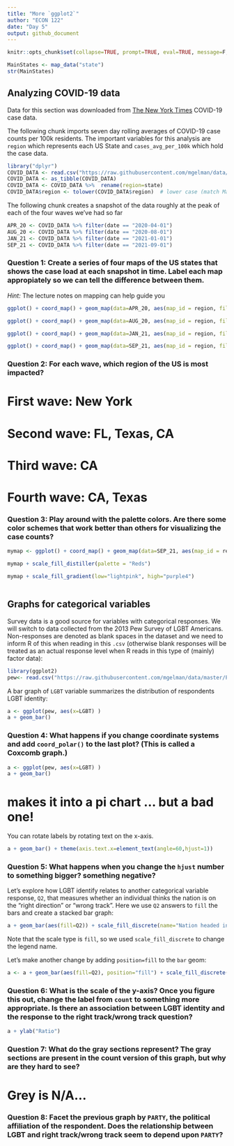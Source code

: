 ```yaml
---
title: "More `ggplot2`"
author: "ECON 122"
date: "Day 5"
output: github_document
---
```


```r
knitr::opts_chunk$set(collapse=TRUE, prompt=TRUE, eval=TRUE, message=F, include=T,comment=NULL)
```

```r
MainStates <- map_data("state")
str(MainStates)
```

## Analyzing COVID-19 data 
Data for this section was downloaded from  [The New York Times](https://github.com/nytimes/covid-19-data/tree/master/rolling-averages) COVID-19 case data.

The following chunk imports seven day rolling averages of COVID-19 case counts per 100k residents. The important variables for this analysis are `region` which represents each US State and `cases_avg_per_100k` which hold the case data.
```r
library("dplyr")
COVID_DATA <- read.csv("https://raw.githubusercontent.com/mgelman/data/master/us-states.csv")
COVID_DATA <- as_tibble(COVID_DATA)
COVID_DATA <- COVID_DATA %>%  rename(region=state)
COVID_DATA$region <- tolower(COVID_DATA$region)  # lower case (match MainStates regions)
```
The following chunk creates a snapshot of the data roughly at the peak of each of the four waves we've had so far
```r
APR_20 <- COVID_DATA %>% filter(date == "2020-04-01")
AUG_20 <- COVID_DATA %>% filter(date == "2020-08-01")
JAN_21 <- COVID_DATA %>% filter(date == "2021-01-01")
SEP_21 <- COVID_DATA %>% filter(date == "2021-09-01")
```


### Question 1: Create a series of four maps of the US states that shows the case load at each snapshot in time. Label each map appropiately so we can tell the difference between them.
*Hint:* The lecture notes on mapping can help guide you

```r
ggplot() + coord_map() + geom_map(data=APR_20, aes(map_id = region, fill = cases), map = MainStates) + expand_limits(x=MainStates$long, y=MainStates$lat) + ggtitle("Covid-19 Cases Per State, April 2020")
```
```r
ggplot() + coord_map() + geom_map(data=AUG_20, aes(map_id = region, fill = cases), map = MainStates) + expand_limits(x=MainStates$long, y=MainStates$lat) + ggtitle("Case Load Per State, 1st Chunk")
```

```r
ggplot() + coord_map() + geom_map(data=JAN_21, aes(map_id = region, fill = cases), map = MainStates) + expand_limits(x=MainStates$long, y=MainStates$lat) + ggtitle("Case Load Per State, 1st Chunk")
```

```r
ggplot() + coord_map() + geom_map(data=SEP_21, aes(map_id = region, fill = cases), map = MainStates) + expand_limits(x=MainStates$long, y=MainStates$lat) + ggtitle("Case Load Per State, 1st Chunk")
```

### Question 2: For each wave, which region of the US is most impacted? 

# First wave: New York 
# Second wave: FL, Texas, CA 
# Third wave: CA
# Fourth wave: CA, Texas


### Question 3: Play around with the palette colors. Are there some color schemes that work better than others for visualizing the case counts? 

```r
mymap <- ggplot() + coord_map() + geom_map(data=SEP_21, aes(map_id = region, fill = cases), map = MainStates) + expand_limits(x=MainStates$long, y=MainStates$lat) + ggtitle("Case Load Per State, 1st Chunk") 
```

```r
mymap + scale_fill_distiller(palette = "Reds")
```
```r
mymap + scale_fill_gradient(low="lightpink", high="purple4")
```

``` r

```

## Graphs for categorical variables
Survey data is a good source for variables with categorical responses. We will switch to data collected from the 2013 Pew Survey of LGBT Americans. Non-responses are denoted as blank spaces in the dataset and we need to inform R of this when reading in this `.csv` (otherwise blank responses will be treated as an actual response level when R reads in this type of (mainly) factor data):
```r
library(ggplot2)
pew<- read.csv("https://raw.githubusercontent.com/mgelman/data/master/PewLGBT2013.csv", na.strings = c(NA," ","Refused"))
```

A bar graph of `LGBT` variable summarizes the distribution of respondents LGBT identity:
```r
a <- ggplot(pew, aes(x=LGBT) )
a + geom_bar() 
```

### Question 4: What happens if you change coordinate systems and add `coord_polar()` to the last plot? (This is called a Coxcomb graph.)

```r
a <- ggplot(pew, aes(x=LGBT) )
a + geom_bar() 
```

# makes it into a pi chart ... but a bad one! 

You can rotate labels by rotating text on the x-axis.
```r
a + geom_bar() + theme(axis.text.x=element_text(angle=60,hjust=1)) 
```

### Question 5: What happens when you change the `hjust` number to something bigger? something negative?

Let's explore how LGBT identify relates to another categorical variable response, `Q2`, that measures whether an individual thinks the nation is on the "right direction" or "wrong track". Here we use `Q2` answers to `fill` the bars and create a stacked bar graph:
```r
a + geom_bar(aes(fill=Q2)) + scale_fill_discrete(name="Nation headed in")
```

Note that the scale type is `fill`, so we used `scale_fill_discrete` to change the legend name.

Let's make another change by adding `position=fill` to the `bar` geom:
```r
a <- a + geom_bar(aes(fill=Q2), position="fill") + scale_fill_discrete(name="Nation headed in")
```

### Question 6: What is the scale of the y-axis? Once you figure this out, change the label from `count` to something more appropriate. Is there an association between LGBT identity and the response to the right track/wrong track question? 

``` r
a + ylab("Ratio")
```

### Question 7: What do the gray sections represent? The gray sections are present in the count version of this graph, but why are they hard to see? 

# Grey is N/A...

### Question 8: Facet the previous graph by `PARTY`, the political affiliation of the respondent. Does the relationship between LGBT and right track/wrong track seem to depend upon `PARTY`?

